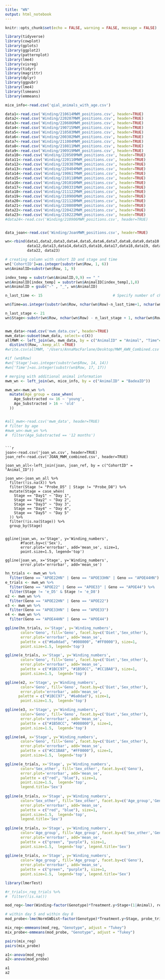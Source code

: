 ```yaml
---
title: "WN"
output: html_notebook
---
```


```r
knitr::opts_chunk$set(echo = FALSE, warning = FALSE, message = FALSE)

library(tidyverse)
library(cowplot)
library(gplots)
library(ggplot2)
library(patternplot)
library(lme4)
library(visreg)
library(tidyr)
library(magrittr) 
library(dplyr)
library(ggpubr)
library(lme4)
library(lsmeans)
library(emmeans)

```

```r
mice_info<-read.csv('qial_animals_with_age.csv')

data1<-read.csv('Winding/210614MWM_positions.csv', header=TRUE)
data2<-read.csv('Winding/220207MWM_positions.csv', header=TRUE)
data3<-read.csv('Winding/220606MWM_positions.csv', header=TRUE)
data4<-read.csv('Winding/190715MWM_positions.csv', header=TRUE)
data5<-read.csv('Winding/210503MWM_positions.csv', header=TRUE)
data6<-read.csv('Winding/200302MWM_positions.csv', header=TRUE)
data7<-read.csv('Winding/211004MWM_positions.csv', header=TRUE)
data8<-read.csv('Winding/210811MWM_positions.csv', header=TRUE)
data9<-read.csv('Winding/190919MWM_positions.csv', header=TRUE)
data10<-read.csv('Winding/220509MWM_positions.csv', header=TRUE)
data11<-read.csv('Winding/220110MWM_positions.csv', header=TRUE)
data12<-read.csv('Winding/220307MWM_positions.csv', header=TRUE)
data13<-read.csv('Winding/220404MWM_positions.csv', header=TRUE)
data14<-read.csv('Winding/190617MWM_positions.csv', header=TRUE)
data15<-read.csv('Winding/210118MWM_positions.csv', header=TRUE)
data16<-read.csv('Winding/201016MWM_positions.csv', header=TRUE)
data17<-read.csv('Winding/200331MWM_positions.csv', header=TRUE)
data18<-read.csv('Winding/211122MWM_positions.csv', header=TRUE)
data19<-read.csv('Winding/210906MWM_positions.csv', header=TRUE)
data20<-read.csv('Winding/221128MWM_positions.csv', header=TRUE)
data21<-read.csv('Winding/220808MWM_positions.csv', header=TRUE)
data22<-read.csv('Winding/220422MWM_positions.csv', header=TRUE)
data23<-read.csv('Winding/210222MWM_positions.csv', header=TRUE)
#data24<-read.csv('Winding/210906MWM_positions.csv', header=TRUE)


data_joan<-read.csv('Winding/JoanMWM_positions.csv', header=TRUE)
```

```r

wn<-rbind(data1,data2,data3,data4,data5,data6,data7,data8,data9,data10,data11,
          data12,data13,data14,data15,data16,data17,data18,data19, data20, data21,
          data22, data23)

# creating column with cohort ID and stage and time
wn['CohortID']=as.integer(substr(wn$Row, 1, 6))
wn$AnimalID=substr(wn$Row, 1, 9)

index_temp = substr(wn$AnimalID,9,9) == "_"
wn$AnimalID[index_temp] = substr(wn$AnimalID[index_temp],1,8)
wn$AnimalID = gsub("-" , "_", wn$AnimalID)

n_last_time <- 15                                # Specify number of characters to extract

wn$Time=as.integer(substr(wn$Row, nchar(wn$Row)-n_last_time+1, nchar(wn$Row)-n_last_time+1))

n_last_stage <- 21
wn$Stage<-substr(wn$Row, nchar(wn$Row) - n_last_stage + 1, nchar(wn$Row)-n_last_stage+4)


mwm_data<-read.csv('mwm_data.csv', header=TRUE)
mwm_data<-subset(mwm_data, select=-c(X))
allMWM <- left_join(wn, mwm_data, by = c("AnimalID" = "Animal", "Time"="Trial", 'Stage'='Stage')) %>%
  distinct(Row, .keep_all =TRUE)
#write.csv(allMWM, '/Users/AnnaMacFarlane/Desktop/MWM_AWN_Combined.csv')

#if (wn$Row)
#wn['Stage']=as.integer(substr(wn$Row, 14, 14))
#wn['Time']=as.integer(substr(wn$Row, 17, 17))

# merging with additional animal information
mwm_wn <- left_join(wn, mice_info, by = c("AnimalID" = "BadeaID"))

mwm_wn<-mwm_wn %>% 
  mutate(Age_group = case_when(
    Age_Substracted <= 16 ~ 'young',
    Age_Substracted > 16 ~ 'old'
  ))


#all_mwm<-read.csv('mwm_data', header=TRUE)
# filter by age
#mwm_wn<-mwm_wn %>% 
#  filter(Age_Substracted == '12 months')

```

```

```r
joan<-read.csv('joan_wn.csv', header=TRUE)
joan_ref<-read.csv('JOAN_MWM_combined.csv', header=TRUE)

joan_wn_all<-left_join(joan, joan_ref, by = c("CohortID" = "Animal_ID"))

joan_wn<-joan_wn_all %>% 
  filter(!is.na(X)) %>% 
  filter(Stage != "Probe_D5" | Stage != "Probe_D8") %>%
  mutate(Stage = case_when( 
    Stage == "Day1" ~ "Day 1",
    Stage == "Day2" ~ "Day 2",
    Stage == "Day3" ~ "Day 3",
    Stage == "Day4" ~ "Day 4",
    Stage == "Day5" ~ "Day 5"
  )) %>% 
  filter(!is.na(Stage)) %>% 
  group_by(Stage)
  

ggline(joan_wn, x='Stage', y='Winding_numbers',
       #facet.by=c('Sex'),
       error.plot='errorbar', add='mean_se', size=1,
       point.size=1.5, legend='top')

ggline(joan_wn, x='Stage', y='Winding_numbers',
       error.plot='errorbar', add='mean_se')
```

```r
hn_trials <- mwm_wn %>% 
  filter(Geno == "APOE22HN" | Geno == "APOE33HN" | Geno == "APOE44HN") 
e_trials <- mwm_wn %>% 
  filter(Geno == "APOE22" | Geno == "APOE33" | Geno == "APOE44") %>% 
  filter(Stage != 'e_D5' & Stage != 'e_D8')
e2 <- mwm_wn %>% 
  filter(Geno == "APOE22HN" | Geno == "APOE22")
e3 <- mwm_wn %>% 
  filter(Geno == "APOE33HN" | Geno == "APOE33")
e4 <- mwm_wn %>% 
  filter(Geno == "APOE44HN" | Geno == "APOE44")
```

```r
ggline(hn_trials, x='Stage', y='Winding_numbers',
       color='Geno', fill='Geno', facet.by=c('Diet','Sex_other'),
       error.plot='errorbar', add='mean_se', 
       palette = c("#6a0dad", "#008000", "#FF0000"), size=1,
       point.size=1.5, legend='top')

ggline(e_trials, x='Stage', y='Winding_numbers', 
       color='Geno', fill='Geno', facet.by=c('Diet','Sex_other'),
       error.plot='errorbar', add='mean_se', 
       palette = c("#1BCC97", "#1B50CC", "#CC1BA8"), size=1,
       point.size=1.5,  legend='top')

ggline(e2, x='Stage', y='Winding_numbers', 
       color='Geno', fill='Geno', facet.by=c('Diet','Sex_other'),
       error.plot='errorbar', add='mean_se', 
      palette = c("#1BCC97", "#6a0dad"), size=1,
       point.size=1.5,  legend='top')

ggline(e3, x='Stage', y='Winding_numbers', 
       color='Geno', fill='Geno', facet.by=c('Diet','Sex_other'),
       error.plot='errorbar', add='mean_se', 
       palette = c("#1B50CC", "#008000"), size=1,
       point.size=1.5,  legend='top')

ggline(e4, x='Stage', y='Winding_numbers', 
       color='Geno', fill='Geno', facet.by=c('Diet','Sex_other'),
       error.plot='errorbar', add='mean_se', 
       palette = c("#CC1BA8", "#FF0000"), size=1,
       point.size=1.5,  legend='top')
```

```r
ggline(e_trials, x='Stage', y='Winding_numbers', 
       color='Sex_other', fill='Sex_other', facet.by=c('Geno'),
       error.plot='errorbar', add='mean_se', 
       palette = c("red", "blue"), size=1,
       point.size=1.5,  legend='top',
       legend.title='Sex') 
       
ggline(e_trials, x='Stage', y='Winding_numbers', 
       color='Sex_other', fill='Sex_other', facet.by=c('Age_group','Geno'),
       error.plot='errorbar', add='mean_se', 
       palette = c("red", "blue"), size=1,
       point.size=1.5,  legend='top',
       legend.title='Sex')
       
ggline(e_trials, x='Stage', y='Winding_numbers', 
       color='Age_group', fill='Age_group', facet.by=c('Sex_other','Geno'),
       error.plot='errorbar', add='mean_se', 
       palette = c("green", "purple"), size=1,
       point.size=1.5,  legend='top', legend.title='Sex')
       
ggline(e_trials, x='Stage', y='Winding_numbers', 
       color='Age_group', fill='Age_group', facet.by=c('Geno'),
       error.plot='errorbar', add='mean_se', 
       palette = c("green", "purple"), size=1,
       point.size=1.5,  legend='top', legend.title='Sex')

```


```r
library(lmerTest)

#r_trials<_reg_trials %>% 
#  filter(!is.na())

mod_reg<-lmer(Winding~factor(Genotype)*Treatment.y+Stage+(1|Animal), reg_trials)

# within day 5 and within day 8
mod_probe<-lme(NormSWDist~factor(Genotype)*Treatment.y+Stage, probe_trials)

mix_reg<-emmeans(mod_reg, "Genotype", adjust = "Tukey")
mix_probe<-emmeans(mod_probe, "Genotype", adjust = "Tukey")

pairs(mix_reg)
pairs(mix_probe)

a1<-anova(mod_reg)
a2<-anova(mod_probe)

a1
a2
```
